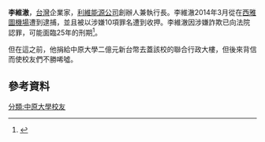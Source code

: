 '''李維澈'''，[[台灣|台灣]]企業家，[[利維能源公司|利維能源公司]]創辦人兼執行長。李維澈2014年3月從在[[西雅圖機場|西雅圖機場]]遭到逮捕，並且被以涉嫌10項罪名遭到收押。李維澈因涉嫌詐欺已向法院認罪，可能面臨25年的刑期<ref>{{Cite web |url=http://www.cna.com.tw/news/afe/201409240063-1.aspx |title=涉詐欺 利維執行長李維澈認罪 |access-date=2015-01-07 |archive-date=2016-03-07 |archive-url=https://web.archive.org/web/20160307071511/http://www.cna.com.tw/news/afe/201409240063-1.aspx |dead-url=no }}</ref>。

但在這之前，他捐給中原大學二億元新台幣去蓋該校的聯合行政大樓，但後來背信而使校友們不勝唏噓。

==參考資料==
{{reflist}}

{{台湾人物小作品}}
[[分類:中原大學校友|分類:中原大學校友]]